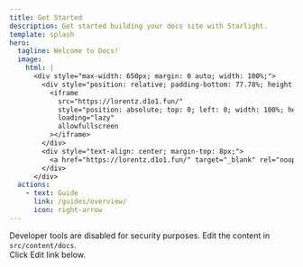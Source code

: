 ```yaml
---
title: Get Started
description: Get started building your docs site with Starlight.
template: splash
hero:
  tagline: Welcome to Docs!
  image:
    html: |
      <div style="max-width: 650px; margin: 0 auto; width: 100%;">
        <div style="position: relative; padding-bottom: 77.78%; height: 0; overflow: hidden; border-radius: 12px; box-shadow: 0 4px 6px -1px rgba(0,0,0,0.1);">
          <iframe 
            src="https://lorentz.d1o1.fun/"
            style="position: absolute; top: 0; left: 0; width: 100%; height: 100%; border: none;"
            loading="lazy"
            allowfullscreen
          ></iframe>
        </div>
        <div style="text-align: center; margin-top: 8px;">
          <a href="https://lorentz.d1o1.fun/" target="_blank" rel="noopener">View Full Screen ↗</a>
        </div>
      </div>
  actions:
    - text: Guide
      link: /guides/overview/
      icon: right-arrow
---
```




<CardGrid stagger>
  <Card title="Browser Tools" icon="warning">
		Developer tools are disabled for security purposes.
	</Card>
	<Card title="Update content" icon="pencil">
		Edit the content in <code>src/content/docs</code>.
		<br />Click Edit link below.
	</Card>	
</CardGrid>
